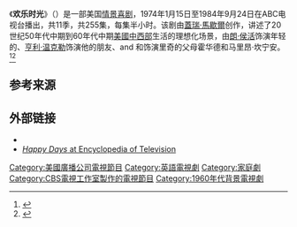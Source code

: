 {{Expand language|1=en|time=2020-07-16T15:51:16+00:00}}
{{Infobox television
| name                     = 欢乐时光
| eng_name                 = Happy Days
| image                    = 
| genre                    = [[情景喜剧|情景喜剧]]
| creator                  = [[蓋瑞·馬歇爾|蓋瑞·馬歇爾]]
| starring                 = {{unbulleted list|[[朗·侯活|朗·侯活]]|{{tsl|en|Marion Ross||}}|{{tsl|en|Anson Williams||}}|{{tsl|en|Tom Bosley||}}|[[亨利·温克勒|亨利·温克勒]]|{{tsl|en|Don Most||Donny Most}}|{{tsl|en|Erin Moran||}}|[[森田則之|森田則之]]|{{tsl|en|Al Molinaro||}}|[[史考特·白歐|史考特·白歐]]|{{tsl|en|Lynda Goodfriend||}}|{{tsl|en|Cathy Silvers||}}|{{tsl|en|Ted McGinley||}}|{{tsl|en|Linda Purl||}}|{{tsl|en|Crystal Bernard||}}|{{tsl|en|Billy Warlock||}}|[[海瑟·歐羅克|海瑟·歐羅克]]}}
| theme_music_composer     = {{tsl|en|Max C. Freedman||}} and {{tsl|en|James E. Myers||}} <small>(1974–75, opening)</small><br />{{tsl|en|Norman Gimbel||}} and {{tsl|en|Charles Fox (composer)||Charles Fox}} <small>(1975–83, opening), (1974–84, ending)</small>
| opentheme                = "{{tsl|en|Rock Around the Clock||}}", performed by {{tsl|en|Bill Haley & His Comets||}} <small>(1974–75)</small><br />"{{tsl|en|Happy Days (TV theme)||Happy Days}}", performed by: {{tsl|en|Jim Haas||}} <small>(1975–83)</small>,<br />[[Bobby_Arvon|Bobby Arvon]] <small>(1983–84)</small>
| endtheme                 = "Happy Days", performed by: {{tsl|en|Pratt & McClain||}} (1974–75)</small>,<br />Jim Haas <small>(1975–83)</small>,<br />Bobby Arvon <small>(1983–84)</small>
| composer                 = {{unbulleted list|{{tsl|en|John Beal (composer)||John Beal}}|{{tsl|en|Frank Comstock||}}||{{tsl|en|Pete King (composer)||Pete King}}|{{tsl|en|Jimmy Dunne (Songwriter)||James Patrick Dunne}}}}
| country                  = 美国
| language                 = 英语
| num_seasons              = 11
| num_episodes             = 255
| list_episodes            = 
| executive_producer       = {{unbulleted list|Garry Marshall|{{tsl|en|Thomas L. Miller||}}|{{tsl|en|Edward K. Milkis||}}}}
| producer                 = {{unbulleted list|William Bickley|Michael Warren|Anthony W. Marshall|Ronny Hallin|Fred Fox, Jr.}}
| camera                   = [[单镜头模式|单镜头模式]] <small>(1974–75)</small><br />[[多镜头模式|多镜头模式]] <small>(1975–84)</small>
| runtime                  = 25分钟
| company                  = {{unbulleted list|{{tsl|en|Miller-Boyett Productions||Miller-Milkis Productions}}<br />(1974–1981)<br />(seasons 1–8)<br />|[[蓋瑞·馬歇爾|蓋瑞·馬歇爾]]<br />(1978–1984)<br />(seasons 6–11)<br />{{tsl|en|Miller-Boyett Productions||Miller-Milkis-Boyett Productions}}<br />(1981–1984)<br />(seasons 9–11)<br />{{tsl|en|Paramount Television (original)||Paramount Television}}}}
| distributor              ={{tsl|en|CBS Television Distribution||}}
| network                  = [[美国广播公司|美国广播公司]]
| picture_format           = [[4:3|4:3]]
| audio_format             = [[單聲道|單聲道]]
| first_aired              = {{Start date|1974|1|15}}
| last_aired               = {{End date|1984|9|24}}
| preceded_by              = ''{{tsl|en|Love, American Style||}}''
| related                  = {{unbulleted list|''{{tsl|en|Laverne & Shirley||}}''|''{{tsl|en|Blansky's Beauties||}}''|''{{tsl|en|Mork & Mindy||}}''|''{{tsl|en|Out of the Blue (1979 TV series)||Out of the Blue}}''|''{{tsl|en|Joanie Loves Chachi||}}''|''[[发展受阻|发展受阻]]''}}
}}

《'''欢乐时光'''》（{{lang-en|Happy Days}}）是一部美国[[情景喜剧|情景喜剧]]，1974年1月15日至1984年9月24日在ABC电视台播出，共11季，共255集，每集半小时。该剧由[[蓋瑞·馬歇爾|蓋瑞·馬歇爾]]创作，讲述了20世纪50年代中期到60年代中期[[美國中西部|美國中西部]]生活的理想化场景，由[[朗·侯活|朗·侯活]]饰演年轻的{{tsl|en|Richie Cunningham|里奇·坎宁安|}}、[[亨利·温克勒|亨利·温克勒]]饰演他的朋友{{tsl|en|Fonzie|方兹|}}、and {{tsl|en|Tom Bosley|汤姆·博斯利|}}和{{tsl|en|Marion Ross|马里昂·罗斯|}}饰演里奇的父母霍华德和马里昂·坎宁安。<ref name="Happy Days Actor Tom Bosley Dies">{{cite news|title= Happy Days Actor Tom Bosley Dies|work= Baltimore Sun|url= http://www.baltimoresun.com/entertainment/tv/ktla-tom-bosley-obit,0,3802680.story|accessdate= 2010-10-19|dead-url= yes|archiveurl= https://web.archive.org/web/20101022010008/http://www.baltimoresun.com/entertainment/tv/ktla-tom-bosley-obit,0,3802680.story|archivedate= 2010-10-22}}</ref><ref name=vanderwerff>{{cite web |url=https://www.avclub.com/article/ihappy-daysi-became-one-of-the-biggest-hits-on-tv--84232 |title=Happy Days became one of the biggest hits on TV by selling its soul |last=VanDerWerff |first=Emily |date=2012-08-27 |website=[[影音俱樂部|影音俱樂部]] |access-date=2020-01-07 |archive-url=https://web.archive.org/web/20160809131739/http://www.avclub.com/article/ihappy-daysi-became-one-of-the-biggest-hits-on-tv--84232 |archive-date=2016-08-09 |dead-url=no }}</ref>

== 参考来源 ==
{{Reflist}}

== 外部链接 ==
{{sisterlinks|d=Q518589|n=no|b=no|v=no|voy=no|m=no|mw=no|wikt=no|s=no|species=no|display=欢乐时光}}
* {{IMDb title|id=0070992|title=Happy Days}}
* [http://www.museum.tv/archives/etv/H/htmlH/happydays/happydays.htm ''Happy Days'' at Encyclopedia of Television] {{Wayback|url=http://www.museum.tv/archives/etv/H/htmlH/happydays/happydays.htm |date=20090122225658 }}

{{DEFAULTSORT:Happy Days}}
[[Category:美國廣播公司電視節目|Category:美國廣播公司電視節目]]
[[Category:英語電視劇|Category:英語電視劇]]
[[Category:家庭劇|Category:家庭劇]]
[[Category:CBS電視工作室製作的電視節目|Category:CBS電視工作室製作的電視節目]]
[[Category:1960年代背景電視劇|Category:1960年代背景電視劇]]